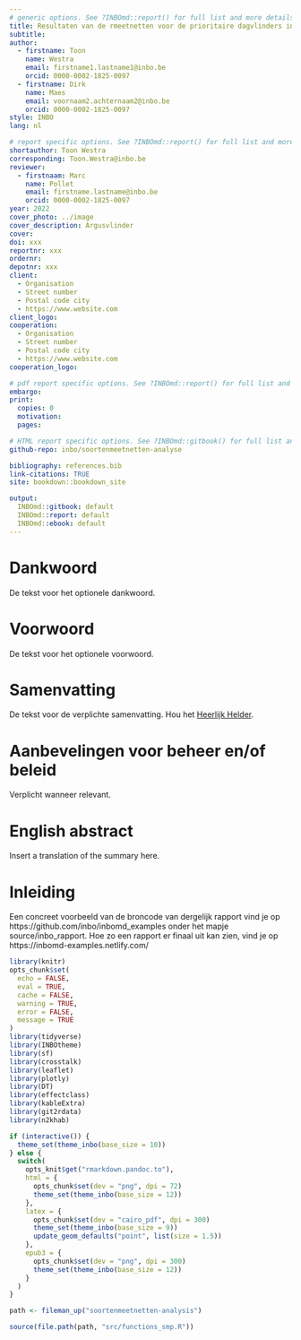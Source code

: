 ```yaml
---
# generic options. See ?INBOmd::report() for full list and more details.
title: Resultaten van de rmeetnetten voor de prioritaire dagvlinders in Vlaanderen
subtitle: 
author: 
  - firstname: Toon
    name: Westra
    email: firstname1.lastname1@inbo.be
    orcid: 0000-0002-1825-0097
  - firstname: Dirk
    name: Maes
    email: voornaam2.achternaam2@inbo.be
    orcid: 0000-0002-1825-0097
style: INBO
lang: nl

# report specific options. See ?INBOmd::report() for full list and more details.
shortauthor: Toon Westra
corresponding: Toon.Westra@inbo.be
reviewer:
  - firstnaam: Marc
    name: Pollet
    email: firstname.lastname@inbo.be
    orcid: 0000-0002-1825-0097
year: 2022
cover_photo: ../image
cover_description: Argusvlinder
cover:
doi: xxx
reportnr: xxx
ordernr: 
depotnr: xxx
client:
  - Organisation
  - Street number
  - Postal code city
  - https://www.website.com
client_logo:
cooperation:
  - Organisation
  - Street number
  - Postal code city
  - https://www.website.com
cooperation_logo:

# pdf report specific options. See ?INBOmd::report() for full list and more details.
embargo:
print:
  copies: 0
  motivation:
  pages:

# HTML report specific options. See ?INBOmd::gitbook() for full list and more details.
github-repo: inbo/soortenmeetnetten-analyse

bibliography: references.bib
link-citations: TRUE
site: bookdown::bookdown_site

output:
  INBOmd::gitbook: default
  INBOmd::report: default
  INBOmd::ebook: default
---
```


# Dankwoord {-}

De tekst voor het optionele dankwoord.

# Voorwoord {-}

De tekst voor het optionele voorwoord.

# Samenvatting {-}

De tekst voor de verplichte samenvatting.
Hou het [Heerlijk Helder](https://overheid.vlaanderen.be/communicatie/heerlijk-helder).

# Aanbevelingen voor beheer en/of beleid {-}

Verplicht wanneer relevant.

\benglish

# English abstract {-}

Insert a translation of the summary here.
\eenglish



<!-- hier komt de inhoudstafel bij pdf -->
\mainmatter

# Inleiding

Een concreet voorbeeld van de broncode van dergelijk rapport vind je op https://github.com/inbo/inbomd_examples onder het mapje source/inbo_rapport. Hoe zo een rapport er finaal uit kan zien, vind je op https://inbomd-examples.netlify.com/

```r
library(knitr)
opts_chunk$set(
  echo = FALSE,
  eval = TRUE,
  cache = FALSE,
  warning = TRUE,
  error = FALSE,
  message = TRUE
)
library(tidyverse)
library(INBOtheme)
library(sf)
library(crosstalk)
library(leaflet)
library(plotly)
library(DT)
library(effectclass)
library(kableExtra)
library(git2rdata)
library(n2khab)

if (interactive()) {
  theme_set(theme_inbo(base_size = 10))
} else {
  switch(
    opts_knit$get("rmarkdown.pandoc.to"),
    html = {
      opts_chunk$set(dev = "png", dpi = 72)
      theme_set(theme_inbo(base_size = 12))
    },
    latex = {
      opts_chunk$set(dev = "cairo_pdf", dpi = 300)
      theme_set(theme_inbo(base_size = 9))
      update_geom_defaults("point", list(size = 1.5))
    },
    epub3 = {
      opts_chunk$set(dev = "png", dpi = 300)
      theme_set(theme_inbo(base_size = 12))
    }
  )
}
```

```r

path <- fileman_up("soortenmeetnetten-analysis")

source(file.path(path, "src/functions_smp.R"))
```

